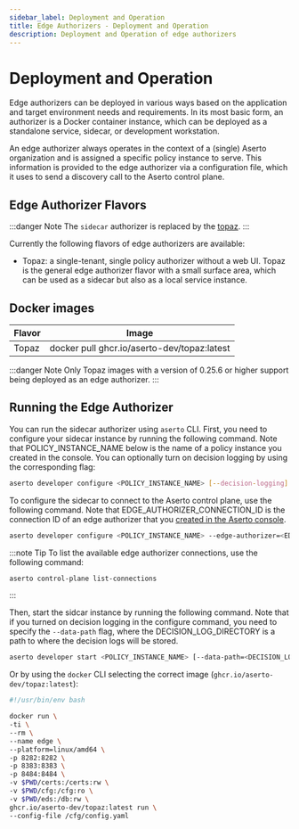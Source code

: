 ```yaml
---
sidebar_label: Deployment and Operation
title: Edge Authorizers - Deployment and Operation
description: Deployment and Operation of edge authorizers
---
```


# Deployment and Operation

Edge authorizers can be deployed in various ways based on the application and target environment needs and requirements.
In its most basic form, an authorizer is a Docker container instance, which can be deployed as a standalone service,
sidecar, or development workstation.

An edge authorizer always operates in the context of a (single) Aserto organization and is assigned a specific policy
instance to serve. This information is provided to the edge authorizer via a configuration file, which it uses to send a
discovery call to the Aserto control plane.

## Edge Authorizer Flavors

:::danger Note
The `sidecar` authorizer is replaced by the [topaz](https://github.com/aserto-dev/topaz).
:::


Currently the following flavors of edge authorizers are available:

- Topaz: a single-tenant, single policy authorizer without a web UI. Topaz is the general edge authorizer flavor with a small surface area, which can be used as a sidecar but also as a local service instance.

## Docker images

| Flavor  | Image
| ------- | --------------------------------------------------------
| Topaz   | docker pull ghcr.io/aserto-dev/topaz:latest

:::danger Note
Only Topaz images with a version of 0.25.6 or higher support being deployed as an edge authorizer.
:::

## Running the Edge Authorizer

You can run the sidecar authorizer using `aserto` CLI. First, you need to configure your sidecar instance by running the following command. Note that POLICY_INSTANCE_NAME below is the name of a policy instance you created in the console. You can optionally turn on decision logging by using the corresponding flag:

```sh
aserto developer configure <POLICY_INSTANCE_NAME> [--decision-logging]
```

To configure the sidecar to connect to the Aserto control plane, use the following command. Note that EDGE_AUTHORIZER_CONNECTION_ID is the connection ID of an edge authorizer that you [created in the Aserto console](/docs/aserto-console/connections/setup-edge.mdx). 

```sh
aserto developer configure <POLICY_INSTANCE_NAME> --edge-authorizer=<EDGE_AUTHORIZER_CONNECTION_ID> [--decision-logging]
```

:::note Tip
To list the available edge authorizer connections, use the following command:
```sh
aserto control-plane list-connections
```
:::

Then, start the sidcar instance by running the following command. Note that if you turned on decision logging in the configure command, you need to specify the `--data-path` flag, where the DECISION_LOG_DIRECTORY is a path to where the decision logs will be stored.

```sh
aserto developer start <POLICY_INSTANCE_NAME> [--data-path=<DECISION_LOG_DIRECTORY>]
```

Or by using the `docker` CLI selecting the correct image (`ghcr.io/aserto-dev/topaz:latest`):

```sh
#!/usr/bin/env bash

docker run \
-ti \
--rm \
--name edge \
--platform=linux/amd64 \
-p 8282:8282 \
-p 8383:8383 \
-p 8484:8484 \
-v $PWD/certs:/certs:rw \
-v $PWD/cfg:/cfg:ro \
-v $PWD/eds:/db:rw \
ghcr.io/aserto-dev/topaz:latest run \
--config-file /cfg/config.yaml
```
